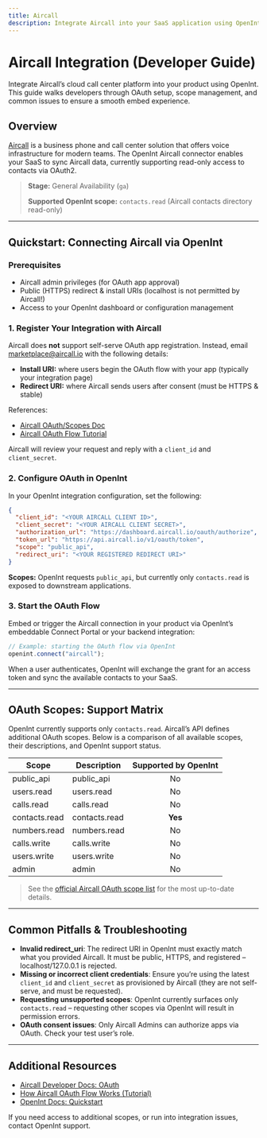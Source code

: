 ```yaml
---
title: Aircall
description: Integrate Aircall into your SaaS application using OpenInt – configuration, OAuth setup, scopes, and troubleshooting for developers.
---
```


# Aircall Integration (Developer Guide)

Integrate Aircall’s cloud call center platform into your product using OpenInt. This guide walks developers through OAuth setup, scope management, and common issues to ensure a smooth embed experience.

## Overview

[Aircall](https://aircall.io/) is a business phone and call center solution that offers voice infrastructure for modern teams. The OpenInt Aircall connector enables your SaaS to sync Aircall data, currently supporting read-only access to contacts via OAuth2.

> **Stage:** General Availability (`ga`)
> 
> **Supported OpenInt scope:** `contacts.read` (Aircall contacts directory read-only)

---

## Quickstart: Connecting Aircall via OpenInt

### Prerequisites
- Aircall admin privileges (for OAuth app approval)
- Public (HTTPS) redirect & install URIs (localhost is not permitted by Aircall!)
- Access to your OpenInt dashboard or configuration management

### 1. Register Your Integration with Aircall

Aircall does **not** support self-serve OAuth app registration. Instead, email [marketplace@aircall.io](mailto:marketplace@aircall.io) with the following details:
- **Install URI:** where users begin the OAuth flow with your app (typically your integration page)
- **Redirect URI:** where Aircall sends users after consent (must be HTTPS & stable)

References:
- [Aircall OAuth/Scopes Doc](https://developer.aircall.io/api-references/#oauth-technology-partners)
- [Aircall OAuth Flow Tutorial](https://developer.aircall.io/tutorials/how-aircall-oauth-flow-works/)

Aircall will review your request and reply with a `client_id` and `client_secret`.

### 2. Configure OAuth in OpenInt

In your OpenInt integration configuration, set the following:

```json
{
  "client_id": "<YOUR AIRCALL CLIENT ID>",
  "client_secret": "<YOUR AIRCALL CLIENT SECRET>",
  "authorization_url": "https://dashboard.aircall.io/oauth/authorize",
  "token_url": "https://api.aircall.io/v1/oauth/token",
  "scope": "public_api",
  "redirect_uri": "<YOUR REGISTERED REDIRECT URI>"
}
```

**Scopes:** OpenInt requests `public_api`, but currently only `contacts.read` is exposed to downstream applications.

### 3. Start the OAuth Flow

Embed or trigger the Aircall connection in your product via OpenInt’s embeddable Connect Portal or your backend integration:

```ts
// Example: starting the OAuth flow via OpenInt
openint.connect("aircall");
```

When a user authenticates, OpenInt will exchange the grant for an access token and sync the available contacts to your SaaS.

---

## OAuth Scopes: Support Matrix

OpenInt currently supports only `contacts.read`. Aircall’s API defines additional OAuth scopes. Below is a comparison of all available scopes, their descriptions, and OpenInt support status.

| Scope           | Description                                                                                                            | Supported by OpenInt |
|-----------------|------------------------------------------------------------------------------------------------------------------------|:--------------------:|
| public_api      | <Tooltip tip="Provides access to public API endpoints, typically read-only access to non-sensitive data.">public_api</Tooltip> |        No            |
| users.read      | <Tooltip tip="Allows read-only access to user info like names, emails, and basic profile data.">users.read</Tooltip>            |        No            |
| calls.read      | <Tooltip tip="Read-only access to call logs, durations, and participants.">calls.read</Tooltip>                              |        No            |
| contacts.read   | <Tooltip tip="Read-only access to contact info in Aircall directory.">contacts.read</Tooltip>                               |       **Yes**        |
| numbers.read    | <Tooltip tip="Read-only access to phone number info associated with the account.">numbers.read</Tooltip>                       |        No            |
| calls.write     | <Tooltip tip="Allows creating and modifying calls, including initiating new calls and updating statuses.">calls.write</Tooltip> |        No            |
| users.write     | <Tooltip tip="Full access to user data including creating, updating, and deleting users.">users.write</Tooltip>                |        No            |
| admin           | <Tooltip tip="Full administrative access to all account features and sensitive operations.">admin</Tooltip>                   |        No            |

> See the [official Aircall OAuth scope list](https://developer.aircall.io/api-references/#oauth-technology-partners) for the most up-to-date details.

---

## Common Pitfalls & Troubleshooting

- **Invalid redirect_uri**: The redirect URI in OpenInt must exactly match what you provided Aircall. It must be public, HTTPS, and registered – localhost/127.0.0.1 is rejected.
- **Missing or incorrect client credentials**: Ensure you’re using the latest `client_id` and `client_secret` as provisioned by Aircall (they are not self-serve, and must be requested).
- **Requesting unsupported scopes**: OpenInt currently surfaces only `contacts.read` – requesting other scopes via OpenInt will result in permission errors.
- **OAuth consent issues**: Only Aircall Admins can authorize apps via OAuth. Check your test user’s role.

---

## Additional Resources

- [Aircall Developer Docs: OAuth](https://developer.aircall.io/api-references/#oauth-technology-partners)
- [How Aircall OAuth Flow Works (Tutorial)](https://developer.aircall.io/tutorials/how-aircall-oauth-flow-works/)
- [OpenInt Docs: Quickstart](../getting-started/quickstart)

If you need access to additional scopes, or run into integration issues, contact OpenInt support.